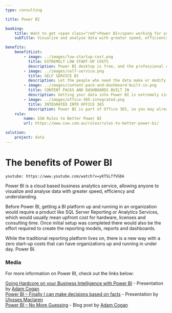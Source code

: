 ```yaml
---
type: consulting

title: Power BI

booking:
    title: Want to get <span class="red">Power BI</span> working for you?
    subTitle: Visualize and analyse data with greater speed, efficiency and understanding

benefits:
    benefitList:
        - image: ../images/low-startup-cost.png
          title: EXTREMELY LOW START-UP COSTS
          description: Power BI desktop is free, and the professional cloud version is only $10 per month
        - image: ../images/self-service.png
          title: SELF SERVICE BI
          description: Let the people who need the data make or modify the reports on the fly
        - image: ../images/content-pack-and-dashboard-built-in.png
          title: CONTENT PACKS AND DASHBOARDS BUILT IN
          description: Getting your data into Power BI is extremely simple and most existing popular systems already have starting reports and dashboards out of the box
        - image: ../images/office-365-integrated.png
          title: INTEGRATED INTO OFFICE 365
          description: Power BI is part of Office 365, so you may already have licenses and not even know it
    rule:
        name: SSW Rules to Better Power BI
        url: https://www.ssw.com.au/rules/rules-to-better-power-bi/

solution:
    project: data
---
```


# The benefits of **Power BI**

`youtube: https://www.youtube.com/watch?v=yKTSLffVGbk`

Power BI is a cloud based business analytics service, allowing anyone to visualize and analyse data with greater speed, efficiency and understanding.

Before Power BI, getting a BI platform up and running in an organization would require a product like SQL Server Reporting or Analytics Services, which would usually mean upfront cost for hardware, licenses and consulting time. Once initial setup was completed there would also be the effort required to create the reporting models, reports and dashboards.

While the traditional reporting platform lives on, there is a new way with a zero start-up costs that can have organizations up and running in under day. Power BI.

### **Media**

For more information on Power BI, check out the links below:

[Going Hardcore on your Business Intelligence with Power BI](https://tv.ssw.com/going-hardcore-on-your-business-intelligence-with-power-bi-adam-cogan/) - Presentation by [Adam Cogan](https://www.ssw.com.au/people/adam-cogan)  
[Power BI – Finally I can make decisions based on facts](https://tv.ssw.com/power-bi-finally-can-make-decisions-based-facts-ulysses-maclaren/) - Presentation by [Ulysses Maclaren](https://www.ssw.com.au/people/uly)  
[Power BI – No More Guessing](https://adamcogan.com/2016/10/13/power-bi-no-more-guessing/) - Blog post by [Adam Cogan](https://www.ssw.com.au/people/adam-cogan)  
